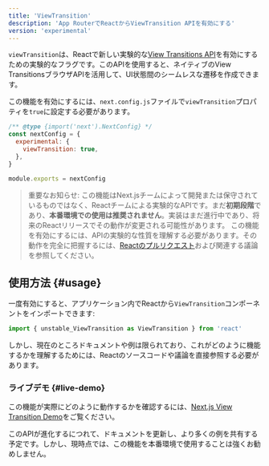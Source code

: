 ```yaml
---
title: 'ViewTransition'
description: 'App RouterでReactからViewTransition APIを有効にする'
version: 'experimental'
---
```


`viewTransition`は、Reactで新しい実験的な[View Transitions API](https://developer.mozilla.org/en-US/docs/Web/API/View_Transition_API)を有効にするための実験的なフラグです。このAPIを使用すると、ネイティブのView TransitionsブラウザAPIを活用して、UI状態間のシームレスな遷移を作成できます。

この機能を有効にするには、`next.config.js`ファイルで`viewTransition`プロパティを`true`に設定する必要があります。

```js title="next.config.js"
/** @type {import('next').NextConfig} */
const nextConfig = {
  experimental: {
    viewTransition: true,
  },
}

module.exports = nextConfig
```

> 重要なお知らせ: この機能はNext.jsチームによって開発または保守されているものではなく、Reactチームによる実験的なAPIです。まだ**初期段階**であり、**本番環境での使用は推奨されません**。実装はまだ進行中であり、将来のReactリリースでその動作が変更される可能性があります。
> この機能を有効にするには、APIの実験的な性質を理解する必要があります。その動作を完全に把握するには、[Reactのプルリクエスト](https://github.com/facebook/react/pull/31975)および関連する議論を参照してください。

## 使用方法 {#usage}

一度有効にすると、アプリケーション内でReactから`ViewTransition`コンポーネントをインポートできます:

```jsx
import { unstable_ViewTransition as ViewTransition } from 'react'
```

しかし、現在のところドキュメントや例は限られており、これがどのように機能するかを理解するためには、Reactのソースコードや議論を直接参照する必要があります。

### ライブデモ {#live-demo}

この機能が実際にどのように動作するかを確認するには、[Next.js View Transition Demo](https://view-transition-example.vercel.app)をご覧ください。

このAPIが進化するにつれて、ドキュメントを更新し、より多くの例を共有する予定です。しかし、現時点では、この機能を本番環境で使用することは強くお勧めしません。
